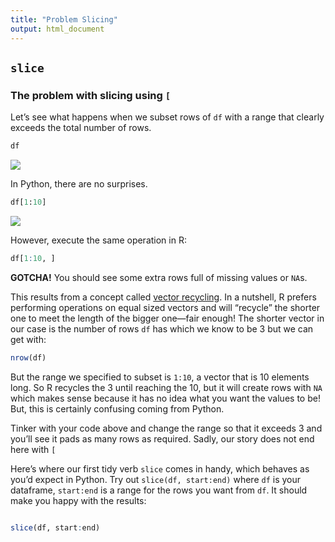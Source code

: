 ```yaml
---
title: "Problem Slicing"
output: html_document
---
```


## `slice`

### The problem with slicing using `[`

Let's see what happens when we subset rows of `df` with a range that clearly exceeds the total number of rows. 

```r
df
```

<img src="../images/python_logo.png" class="language-icon">

In Python, there are no surprises.

```python
df[1:10]
```

<img src="../images/r_logo.png" class="language-icon">

However, execute the same operation in R:

```r
df[1:10, ]
```

**GOTCHA!** You should see some extra rows full of missing values or `NA`s. 

This results from a concept called [vector recycling](https://r4ds.had.co.nz/vectors.html#scalars-and-recycling-rules). In a nutshell, R prefers performing operations on equal sized vectors and will "recycle" the shorter one to meet the length of the bigger one---fair enough! The shorter vector in our case is the number of rows `df` has which we know to be 3 but we can get with:

```r
nrow(df)
```

But the range we specified to subset is `1:10`, a vector that is 10 elements long. So R recycles the 3 until reaching the 10, but it will create rows with `NA` which makes sense because it has no idea what you want the values to be! But, this is certainly confusing coming from Python.

Tinker with your code above and change the range so that it exceeds 3 and you'll see it pads as many rows as required. Sadly, our story does not end here with `[`

Here's where our first tidy verb `slice` comes in handy, which behaves as you'd expect in Python. Try out `slice(df, start:end)` where `df` is your dataframe, `start:end` is a range for the rows you want from `df`. It should make you happy with the results:
```r

```

```r
slice(df, start:end)
```